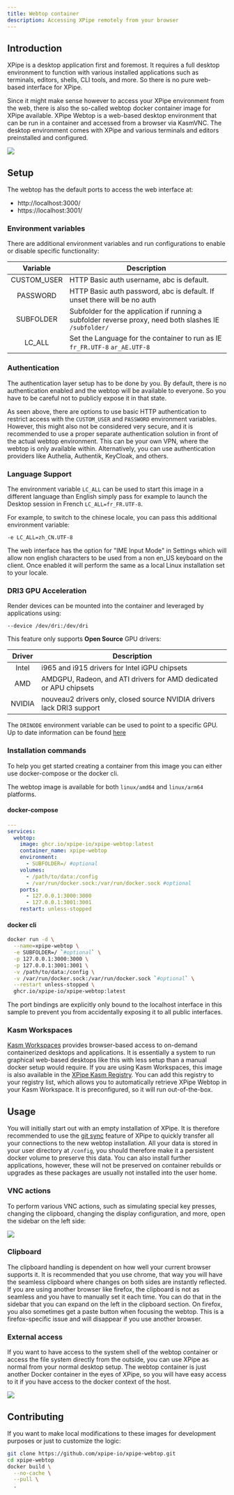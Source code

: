```yaml
---
title: Webtop container
description: Accessing XPipe remotely from your browser
---
```


## Introduction

XPipe is a desktop application first and foremost. It requires a full desktop environment to function with various installed applications such as terminals, editors, shells, CLI tools, and more. So there is no pure web-based interface for XPipe.

Since it might make sense however to access your XPipe environment from the web, there is also the so-called webtop docker container image for XPipe available. XPipe Webtop is a web-based desktop environment that can be run in a container and accessed from a browser via KasmVNC. The desktop environment comes with XPipe and various terminals and editors preinstalled and configured.

![](/images/webtop.png)

## Setup

The webtop has the default ports to access the web interface at:

* http://localhost:3000/
* https://localhost:3001/

### Environment variables

There are additional environment variables and run configurations to enable or disable specific functionality:

| Variable | Description |
| :----: | --- |
| CUSTOM_USER | HTTP Basic auth username, abc is default. |
| PASSWORD | HTTP Basic auth password, abc is default. If unset there will be no auth |
| SUBFOLDER | Subfolder for the application if running a subfolder reverse proxy, need both slashes IE `/subfolder/` |
| LC_ALL | Set the Language for the container to run as IE `fr_FR.UTF-8` `ar_AE.UTF-8` |

### Authentication

The authentication layer setup has to be done by you. By default, there is no authentication enabled and the webtop will be available to everyone.
So you have to be careful not to publicly expose it in that state.

As seen above, there are options to use basic HTTP authentication to restrict access with the `CUSTOM_USER` and `PASSWORD` environment variables.
However, this might also not be considered very secure, and it is recommended to use a proper separate authentication solution in front of the actual webtop environment.
This can be your own VPN, where the webtop is only available within. Alternatively, you can use authentication providers like Authelia, Authentik, KeyCloak, and others.

### Language Support

The environment variable `LC_ALL` can be used to start this image in a different language than English simply pass for example to launch the Desktop session in French `LC_ALL=fr_FR.UTF-8`.

For example, to switch to the chinese locale, you can pass this additional environment variable:

```
-e LC_ALL=zh_CN.UTF-8
```

The web interface has the option for "IME Input Mode" in Settings which will allow non english characters to be used from a non en_US keyboard on the client. Once enabled it will perform the same as a local Linux installation set to your locale.

### DRI3 GPU Acceleration

Render devices can be mounted into the container and leveraged by applications using:

`--device /dev/dri:/dev/dri`

This feature only supports **Open Source** GPU drivers:

| Driver | Description |
| :----: | --- |
| Intel | i965 and i915 drivers for Intel iGPU chipsets |
| AMD | AMDGPU, Radeon, and ATI drivers for AMD dedicated or APU chipsets |
| NVIDIA | nouveau2 drivers only, closed source NVIDIA drivers lack DRI3 support |

The `DRINODE` environment variable can be used to point to a specific GPU.
Up to date information can be found [here](https://www.kasmweb.com/kasmvnc/docs/master/gpu_acceleration.html)

### Installation commands

To help you get started creating a container from this image you can either use docker-compose or the docker cli.

<Callout type="info">The webtop image is available for both `linux/amd64` and `linux/arm64` platforms.</Callout>

#### docker-compose

```yaml
---
services:
  webtop:
    image: ghcr.io/xpipe-io/xpipe-webtop:latest
    container_name: xpipe-webtop
    environment:
      - SUBFOLDER=/ #optional
    volumes:
      - /path/to/data:/config
      - /var/run/docker.sock:/var/run/docker.sock #optional
    ports:
      - 127.0.0.1:3000:3000
      - 127.0.0.1:3001:3001
    restart: unless-stopped
```

#### docker cli

```bash
docker run -d \
  --name=xpipe-webtop \
  -e SUBFOLDER=/ `#optional` \
  -p 127.0.0.1:3000:3000 \
  -p 127.0.0.1:3001:3001 \
  -v /path/to/data:/config \
  -v /var/run/docker.sock:/var/run/docker.sock `#optional` \
  --restart unless-stopped \
  ghcr.io/xpipe-io/xpipe-webtop:latest
```

<Callout type="info">The port bindings are explicitly only bound to the localhost interface in this sample to prevent you from accidentally exposing it to all public interfaces.</Callout>

### Kasm Workspaces

[Kasm Workspaces](https://kasmweb.com/docs/latest/install/single_server_install.html) provides browser-based access to on-demand containerized desktops and applications. It is essentially a system to run graphical web-based desktops like this with less setup than a manual docker setup would require. If you are using Kasm Workspaces, this image is also available in the [XPipe Kasm Registry](https://kasm.xpipe.io). You can add this registry to your registry list, which allows you to automatically retrieve XPipe Webtop in your Kasm Workspace. It is preconfigured, so it will run out-of-the-box.

## Usage

You will initially start out with an empty installation of XPipe. It is therefore recommended to use the [git sync](/guide/sync) feature of XPipe to quickly transfer all your connections to the new webtop installation. All your data is stored in your user directory at `/config`, you should therefore make it a persistent docker volume to preserve this data. You can also install further applications, however, these will not be preserved on container rebuilds or upgrades as these packages are usually not installed into the user home.

### VNC actions

To perform various VNC actions, such as simulating special key presses, changing the clipboard, changing the display configuration, and more, open the sidebar on the left side:

![](/images/webtop-sidebar.png)

### Clipboard

The clipboard handling is dependent on how well your current browser supports it. It is recommended that you use chrome, that way you will have the seamless clipboard where changes on both sides are instantly reflected. If you are using another browser like firefox, the clipboard is not as seamless and you have to manually set it each time. You can do that in the sidebar that you can expand on the left in the clipboard section. On firefox, you also sometimes get a paste button when focusing the webtop. This is a firefox-specific issue and will disappear if you use another browser.

### External access

If you want to have access to the system shell of the webtop container or access the file system directly from the outside, you can use XPipe as normal from your normal desktop setup. The webtop container is just another Docker container in the eyes of XPipe, so you will have easy access to it if you have access to the docker context of the host.

![](/images/webtop-docker.png)

## Contributing

If you want to make local modifications to these images for development purposes or just to customize the logic:

```bash
git clone https://github.com/xpipe-io/xpipe-webtop.git
cd xpipe-webtop
docker build \
  --no-cache \
  --pull \
  .
```